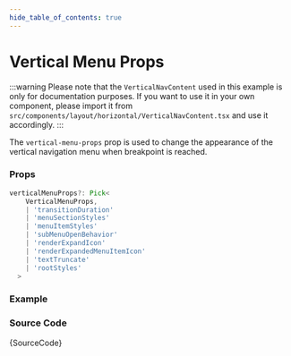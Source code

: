 ```yaml
---
hide_table_of_contents: true
---
```



# Vertical Menu Props

:::warning
Please note that the `VerticalNavContent` used in this example is only for documentation purposes. If you want to use it in your own component, please import it from `src/components/layout/horizontal/VerticalNavContent.tsx` and use it accordingly.
:::

The `vertical-menu-props` prop is used to change the appearance of the vertical navigation menu when breakpoint is reached.

### Props

```ts noCopy
verticalMenuProps?: Pick<
    VerticalMenuProps,
    | 'transitionDuration'
    | 'menuSectionStyles'
    | 'menuItemStyles'
    | 'subMenuOpenBehavior'
    | 'renderExpandIcon'
    | 'renderExpandedMenuItemIcon'
    | 'textTruncate'
    | 'rootStyles'
  >
```

### Example

<IframeWindow url='http://localhost:3000/en/menu-examples/horizontal-menu/menu/vertical-menu-props' />

### Source Code

<TsToJsCodeSnippet>{SourceCode}</TsToJsCodeSnippet>
